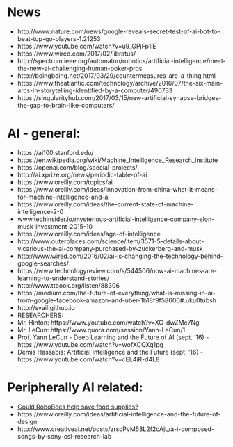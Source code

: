 
# News

- http://www.nature.com/news/google-reveals-secret-test-of-ai-bot-to-beat-top-go-players-1.21253
- https://www.youtube.com/watch?v=u9_GPjFp1iE 
- https://www.wired.com/2017/02/libratus/
- http://spectrum.ieee.org/automaton/robotics/artificial-intelligence/meet-the-new-ai-challenging-human-poker-pros
- http://boingboing.net/2017/03/29/countermeasures-are-a-thing.html
- https://www.theatlantic.com/technology/archive/2016/07/the-six-main-arcs-in-storytelling-identified-by-a-computer/490733 
- https://singularityhub.com/2017/03/15/new-artificial-synapse-bridges-the-gap-to-brain-like-computers/

# AI - general:

- https://ai100.stanford.edu/
- https://en.wikipedia.org/wiki/Machine_Intelligence_Research_Institute
- https://openai.com/blog/special-projects/
- http://ai.xprize.org/news/periodic-table-of-ai
- https://www.oreilly.com/topics/ai
- https://www.oreilly.com/ideas/innovation-from-china-what-it-means-for-machine-intelligence-and-ai
- https://www.oreilly.com/ideas/the-current-state-of-machine-intelligence-2-0
- www.techinsider.io/mysterious-artificial-intelligence-company-elon-musk-investment-2015-10 
- https://www.oreilly.com/ideas/age-of-intelligence
- http://www.outerplaces.com/science/item/3571-5-details-about-vicarious-the-ai-company-purchased-by-zuckerberg-and-musk 
- http://www.wired.com/2016/02/ai-is-changing-the-technology-behind-google-searches/ 
- https://www.technologyreview.com/s/544506/now-ai-machines-are-learning-to-understand-stories/ 
- http://www.ttbook.org/listen/88306 
- https://medium.com/the-future-of-everything/what-is-missing-in-ai-from-google-facebook-amazon-and-uber-1b18f9f58600#.uku0tubsh
- http://svail.github.io
- RESEARCHERS:
- Mr. Hinton: https://www.youtube.com/watch?v=XG-dwZMc7Ng
- Mr. LeCun: https://www.quora.com/session/Yann-LeCun/1
- Prof. Yann LeCun - Deep Learning and the Future of AI (sept. '16) - https://www.youtube.com/watch?v=wofXCQXq1pg
- Demis Hassabis: Artificial Intelligence and the Future  (sept. '16) - https://www.youtube.com/watch?v=cEL4iR-d4L8

# Peripherally AI related:

- [Could RoboBees help save food supplies?](https://www.youtube.com/watch?v=BTBDQinX9Bc)
- https://www.oreilly.com/ideas/artificial-intelligence-and-the-future-of-design
- http://www.creativeai.net/posts/zrscPvM53L2f2cAjL/a-i-composed-songs-by-sony-csl-research-lab 


